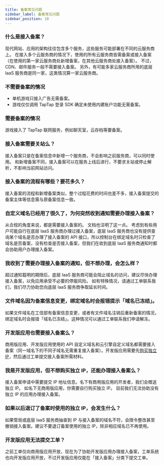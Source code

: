 ```yaml
---
title: 备案常见问题
sidebar_label: 备案常见问题
sidebar_position: 10
---
```



### 什么是接入备案？

现代网站、应用的架构往往包含多个服务，这些服务可能部署在不同的云服务商上。
在接入多个云服务商的情况下，使用的所有云服务商皆需备案或接入备案（在使用的第一家云服务商处新增备案，在其他云服务商处接入备案）。
不过，CDN、邮件服务一般不需要接入备案。
另外，有可能多家云服务商所用的底层 IaaS 服务商是同一家，这类情况算一家云服务商。

### 不需要备案的情况

- 单机游戏只接入广告无需备案。
- 游戏仅仅调用 TapTap 登录 SDK 确定未使用内建账户功能无需备案。

### 需要备案的情况

游戏接入了 TapTap 联网服务，例如聊天室，云存档等要备案。

### 接入备案需要关站么？

接入备案只是在备案信息中新增一个服务商，不会影响之前服务商，可以同时使用。
和新增备案不同，接入备案可以在服务上线后进行，不要求关站或停止解析，不影响当前网站访问。

### 接入备案的流程有哪些？要花多久？

接入备案的流程和新增备案类似，整个过程花费的时间也差不多，接入备案提交的备案主体等信息需与原备案信息一致。


### 自定义域名已经用了很久了，为何突然收到通知需要办理接入备案？

从合规的角度来说，都是需要接入备案的。
文档也注明了这一点。
考虑到有些用户可能自行在底层 IaaS 服务商办理过接入备案，底层 IaaS 服务商也没有提供查询某个域名是否办理了接入备案的 API 接口，所以控制台在绑定域名时只检查了域名是否备案，没有检查是否接入备案，但我们在收到底层 IaaS 服务商通知时都会协助用户办理接入备案。

### 我收到了需要办理接入备案的通知，但不想办理，会怎么样？

超过通知载明的期限后，底层 IaaS 服务商可能会阻止域名的访问，建议尽快办理接入备案，以免应用承受不必要的停服风险。
如有特殊情况，请通过工单联系我们，我们尽力协助您向底层 IaaS 服务商争取延长时间。

### 文件域名因为备案信息变更，绑定域名时会报错提示「域名已冻结」。

如果文件域名在工信部有备案信息变更，或者有文件域名注销后重新备案的情况，绑定域名时会报错「域名已冻结」。这种情况可以通过工单联系我们申请解冻。



<Conditional brand="leancloud">

### 开发版应用也需要接入备案么？

商用版应用、开发版应用使用的 API 自定义域名和云引擎自定义域名都需要接入备案（同一域名下的不同子域名无需重复接入备案）。开发版应用需要先[购买独立 IP](/v3/sdk/domain/guide/#独立-ip)，然后通过工单提交接入备案所需材料。

### 我是开发版应用，但不想购买独立 IP，还能办理接入备案么？

接入备案申请中需要提交 IP 地址信息。名下有商用版应用的开发者，我们会赠送独立 IP。
如名下无商用版应用，你需要自行购买独立 IP。
目前我们无法协助没有独立 IP 的应用办理接入备案。

### 如果以后退订了备案时使用的独立 IP，会发生什么？

如果管局或底层 IaaS 服务商抽查到 IP 与接入备案的域名不符，会限令整改甚至撤销接入备案。建议不要退订备案使用的独立 IP，除非相应域名已不再使用。

### 开发版应用无法提交工单？

之前工单仅向商用版应用开放，现在为了协助开发版应用办理接入备案，工单系统也向开发版应用开放，不过开发版应用仅能在「接入备案」分类下提交工单。

</Conditional>